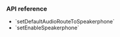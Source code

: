 <PlatformWrapper platform="ios">

### API reference

- <Link to="{{Global.API_REF_IOS_ROOT_RTC_KIT}}/agorartcenginekit/setdefaultaudioroutetospeakerphone(_:)">`setDefaultAudioRouteToSpeakerphone`</Link>

- <Link to="{{Global.API_REF_IOS_ROOT_RTC_KIT}}/agorartcenginekit/setenablespeakerphone(_:)">`setEnableSpeakerphone`</Link>
</PlatformWrapper>